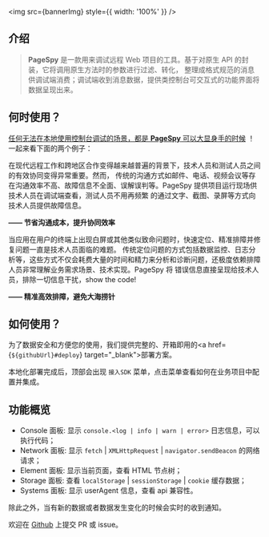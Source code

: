

<img src={bannerImg} style={{ width: '100%' }} />

## 介绍

> <b>PageSpy</b> 是一款用来调试远程 Web 项目的工具。基于对原生 API 的封装，它将调用原生方法时的参数进行过滤、转化，
> 整理成格式规范的消息供调试端消费；调试端收到消息数据，提供类控制台可交互式的功能界面将数据呈现出来。

## 何时使用？

<u>任何无法在本地使用控制台调试的场景，都是 **PageSpy** 可以大显身手的时候</u>
！一起来看下面的两个例子：

在现代远程工作和跨地区合作变得越来越普遍的背景下，技术人员和测试人员之间的有效协同变得异常重要。然而，
传统的沟通方式如邮件、电话、视频会议等存在沟通效率不高、故障信息不全面、误解误判等。PageSpy 提供项目运行现场供技术人员在调试端查看，测试人员不用再频繁
的通过文字、截图、录屏等方式向技术人员提供故障信息。

<div style={{ textAlign: 'right', marginBottom: 24 }}>
  <strong>—— 节省沟通成本，提升协同效率</strong>
</div>

当应用在用户的终端上出现白屏或其他类似致命问题时，快速定位、精准排障并修复问题一直是技术人员面临的难题。
传统定位问题的方式包括数据监控、日志分析等，这些方式不仅会耗费大量的时间和精力来分析和诊断问题，还极度依赖排障人员非常理解业务需求场景、技术实现。PageSpy 将
错误信息直接呈现给技术人员，排除一切信息干扰，show the code!

<div style={{ textAlign: 'right', marginBottom: 24 }}>
  <strong>—— 精准高效排障，避免大海捞针</strong>
</div>

## 如何使用？

为了数据安全和方便您的使用，我们提供完整的、开箱即用的<a href={`${githubUrl}#deploy`} target="_blank">部署方案</a>。

本地化部署完成后，顶部会出现 `接入SDK` 菜单，点击菜单查看如何在业务项目中配置并集成。

## 功能概览

- Console 面板: 显示 `console.<log | info | warn | error>` 日志信息，可以执行代码；
- Network 面板: 显示 `fetch` | `XMLHttpRequest` | `navigator.sendBeacon` 的网络请求；
- Element 面板: 显示当前页面，查看 HTML 节点树；
- Storage 面板: 查看 `localStorage` | `sessionStorage` | `cookie` 缓存数据；
- Systems 面板: 显示 userAgent 信息，查看 api 兼容性。

除此之外，当有新的数据或者数据发生变化的时候会实时的收到通知。

<p style={{ marginTop: 28 }}>
  欢迎在 <a href={githubUrl}>Github</a> 上提交 PR 或 issue。
</p>
